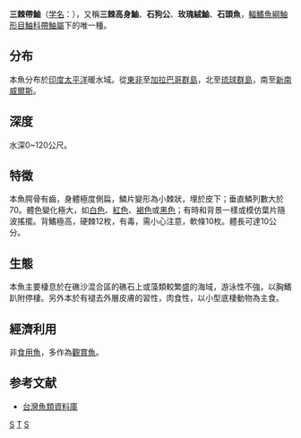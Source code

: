 {{Speciesbox
| taxon = Taenianotus triacanthus
| status = NE
| status_system = iucn3.1
| trend = unknown
| image = Taenianotus triacanthus.jpg
| binomial_authority =  [[Lacepède|Lacepède]], 1802
}}

'''三棘帶鮋'''（[[学名|学名]]：{{lang|la|'''''Taenianotus triacanthus'''''}}），又稱'''三棘高身鮋'''、'''石狗公'''、'''玫瑰絨鮋'''、'''石頭魚'''，[[輻鰭魚綱|輻鰭魚綱]][[鮋形目|鮋形目]][[鮋科|鮋科]][[帶鮋屬|帶鮋屬]]下的唯一種。

== 分布 ==
本魚分布於[[印度|印度]][[太平洋|太平洋]]暖水域。從[[東非|東非]]至[[加拉巴哥群島|加拉巴哥群島]]，北至[[琉球群島|琉球群島]]，南至[[新南威爾斯|新南威爾斯]]。

== 深度 ==
水深0~120公尺。

== 特徵 ==
本魚腭骨有齒，身體極度側扁，鱗片變形為小棘狀，埋於皮下；垂直鱗列數大於70。體色變化極大，如[[白色|白色]]、[[紅色|紅色]]、[[褐色|褐色]]或[[黑色|黑色]]；有時和背景一樣或模仿葉片隨波搖擺。背鰭極高，硬棘12枚，有毒，需小心注意，軟條10枚。體長可達10公分。

== 生態 ==
本魚主要棲息於在礁沙混合區的礁石上或藻類較繁盛的海域，游泳性不強，以胸鰭趴附停棲。另外本於有褪去外層皮膚的習性，肉食性，以小型底棲動物為主食。

== 經濟利用 ==
非[[食用魚|食用魚]]，多作為[[觀賞魚|觀賞魚]]。

== 参考文献 ==
* [http://fishdb.sinica.edu.tw/ 台灣魚類資料庫]{{Wayback|url=http://fishdb.sinica.edu.tw/ |date=20160304193340 }}
{{Taxonbar|from=Q1246656}}

[[Category:觀賞魚|S]]
[[Category:1802年描述的魚類|T]]
[[Category:带鲉属|S]]